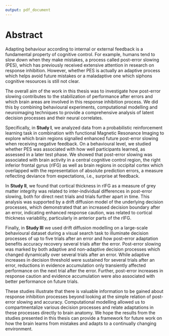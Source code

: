 ```yaml
---
output: pdf_document
---
```


\addtolength{\oddsidemargin}{-.5in}
\addtolength{\topmargin}{-.5in}

\pagenumbering{gobble}

\renewcommand{\baselinestretch}{1} 

\includegraphics[width=2.8in]{../figures/logo-KI_large.pdf}

\par
\begingroup
\leftskip=3.35cm
\noindent
\begin{Large}
\textbf{Department of Clinical Neuroscience}
\end{Large}

\vspace{17px}

\begin{huge}
Cognitive Control in Reinforcement

Learning - Brain Structure and Function
\end{huge}

\vspace{17px}

\begin{Large}
AKADEMISK AVHANDLING

som för avläggande av medicine doktorsexamen vid \mbox{Karolinska}
Institutet offentligen försvaras i Hillarp, Retzius väg 8.

\vspace{17px}

\textbf{Fredagen den 15 December, 2017, kl 09.00}

\vspace{17px}

av

\textbf{Björn C. Schiffler}
\end{Large}

\vspace{17px}

\begin{normalsize}
\begin{minipage}[t]{0.45\textwidth}

\textit{Huvudhandledare:}\\
Dr. Sara L. Bengtsson\\
Karolinska Institutet\\
Department of Clinical Neuroscience\\

\textit{Bihandledare:}\\
Prof. Martin Ingvar\\
Karolinska Institutet\\
Department of Clinical Neuroscience\\

Prof. Peter Fransson\\
Karolinska Institutet\\
Department of Clinical Neuroscience\\
\end{minipage}
\begin{minipage}[t]{0.45\textwidth}
\textit{Fakultetsopponent:}\\
Dr. Claudia Danielmeier\\
University of Nottingham\\
School of Psychology\\

\textit{Betygsnämnd:}\\
Prof. Martin Lövdén\\
Karolinska Institutet\\
Department of Neurobiology, Care Sciences and Society\\

Prof. Peter Juslin\\
Uppsala Universitet\\
Department of Psychology\\

Dr. Marc Guitart-Masip\\
Karolinska Institutet\\
Department of Neurobiology, Care Sciences and Society\\

\end{minipage}
\end{normalsize}

\textbf{Stockholm 2017}

\clearpage
\addtolength{\topmargin}{1in}

# Abstract

Adapting behaviour according to internal or external feedback is a fundamental property of cognitive control.
For example, humans tend to slow down when they make mistakes, a process called post-error slowing (PES), which has previously received extensive attention in research on response inhibition.
However, whether PES is actually an adaptive process which helps avoid future mistakes or a maladaptive one which siphons cognitive resources is still not clear.

The overall aim of the work in this thesis was to investigate how post-error slowing contributes to the stabilization of performance after errors and which brain areas are involved in this response inhibition process.
We did this by combining behavioural experiments, computational modelling and neuroimaging techniques to provide a comprehensive analysis of latent decision processes and their neural correlates.

Specifically, in **Study I**, we analyzed data from a probabilistic reinforcement learning task in combination with functional Magnetic Resonance Imaging to explore which brain regions signalled enhanced future post-error slowing when receiving negative feedback.
On a behavioural level, we studied whether PES was associated with how well participants learned, as assessed in a later test phase.
We showed that post-error slowing was associated with brain activity in a central cognitive control region, the right inferior frontal gyrus (rIFG) as well as brain regions in occipital cortex which overlapped with the representation of absolute prediction errors, a measure reflecting deviance from expectations, i.e., surprise at feedback.

In **Study II**, we found that cortical thickness in rIFG as a measure of grey matter integrity was related to inter-individual differences in post-error slowing, both for direct next trials and trials further apart in time.
This analysis was supported by a drift diffusion model of the underlying decision processes, which demonstrated that an increased decision boundary after an error, indicating enhanced response caution, was related to cortical thickness variability, particularly in anterior parts of the rIFG.

Finally, in **Study III** we used drift diffusion modelling on a large-scale behavioural dataset during a visual search task to illuminate decision processes of up to five trials after an error and how post-error adaptation benefits accuracy recovery several trials after the error.
Post-error slowing was marked by both adaptive and non-adaptive decision processes which changed dynamically over several trials after an error.
While adaptive increases in decision threshold were sustained for several trials after an error, reductions in evidence accumulation only transiently affected performance on the next trial after the error.
Further, post-error increases in response caution and evidence accumulation were also associated with better performance on future trials.

These studies illustrate that there is valuable information to be gained about response inhibition processes beyond looking at the simple relation of post-error slowing and accuracy.
Computational modelling allowed us to compartmentalize various decision processes and relate adaptations in these processes directly to brain anatomy.
We hope the results from the studies presented in this thesis can provide a framework for future work on how the brain learns from mistakes and adapts to a continually changing environment.